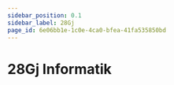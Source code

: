 ```yaml
---
sidebar_position: 0.1
sidebar_label: 28Gj
page_id: 6e06bb1e-1c0e-4ca0-bfea-41fa535850bd
---
```



# 28Gj Informatik

<Directory name="Notizen" id="ed3a2610-562f-410a-92d2-f248a78f946d" />
<Tabs queryString="semester">
    <TabItem label="Semester 2" value="s2" default>
        <TabItem label="Doppellektion">
            <SemesterTable
                header={['Datum', 'Thema', 'Inhalt']}
                compact
                selectable
                rows={fs2025}
                order={SortTimeTableByDate()}
            />
        </TabItem>
    </TabItem>
    <TabItem label="Semester 1" value="s1">
        <Tabs >
            <TabItem label="Einzellektion" value="gym1-hs-theorie">
                <SemesterTable
                    header={['Datum', 'Thema', 'Inhalt']}
                    compact
                    selectable
                    rows={hs2024}
                    order={SortTimeTableByDate()}
                />
            </TabItem>
            <TabItem label="Praktikum" value="gym1-hs-praktikum">
                <SemesterTable
                    header={['Datum', 'Halbklasse', 'Thema', 'Inhalt']}
                    compact
                    selectable
                    rows={hk2024}
                    order={SortTimeTableByDate()}
                />
            </TabItem>
        </Tabs>
    </TabItem>
</Tabs>
